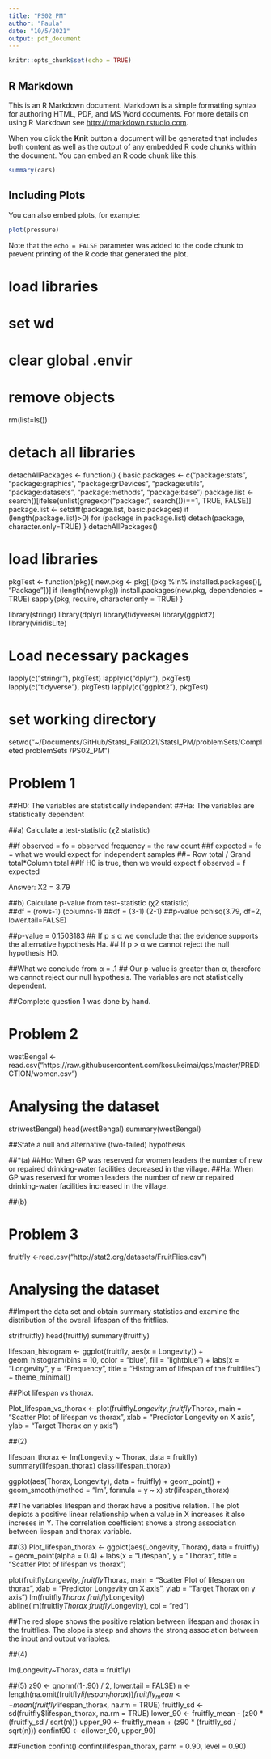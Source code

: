 ```yaml
---
title: "PS02_PM"
author: "Paula"
date: "10/5/2021"
output: pdf_document
---
```


```r
knitr::opts_chunk$set(echo = TRUE)
```

## R Markdown

This is an R Markdown document. Markdown is a simple formatting syntax for authoring HTML, PDF, and MS Word documents. For more details on using R Markdown see <http://rmarkdown.rstudio.com>.

When you click the **Knit** button a document will be generated that includes both content as well as the output of any embedded R code chunks within the document. You can embed an R code chunk like this:

```r
summary(cars)
```

## Including Plots

You can also embed plots, for example:

```r
plot(pressure)
```

Note that the `echo = FALSE` parameter was added to the code chunk to prevent printing of the R code that generated the plot.

#####################
# load libraries
# set wd
# clear global .envir
#####################

# remove objects
rm(list=ls())

# detach all libraries

detachAllPackages <- function() {
  basic.packages <- c("package:stats", "package:graphics", "package:grDevices", "package:utils", "package:datasets", "package:methods", "package:base")
  package.list <- search()[ifelse(unlist(gregexpr("package:", search()))==1, TRUE, FALSE)]
  package.list <- setdiff(package.list, basic.packages)
  if (length(package.list)>0)  for (package in package.list) detach(package,  character.only=TRUE)
}
detachAllPackages()

# load libraries
pkgTest <- function(pkg){
  new.pkg <- pkg[!(pkg %in% installed.packages()[,  "Package"])]
  if (length(new.pkg)) 
    install.packages(new.pkg,  dependencies = TRUE)
  sapply(pkg,  require,  character.only = TRUE)
}

library(stringr)
library(dplyr)
library(tidyverse)
library(ggplot2)
library(viridisLite)

# Load necessary packages

lapply(c("stringr"),  pkgTest)
lapply(c("dplyr"),  pkgTest)
lapply(c("tidyverse"),  pkgTest)
lapply(c("ggplot2"),  pkgTest)

# set working directory
setwd("~/Documents/GitHub/StatsI_Fall2021/StatsI_PM/problemSets/Completed problemSets /PS02_PM")


####################
# Problem 1
#####################

##H0: The variables are statistically independent
##Ha: The variables are statistically dependent

##a) Calculate a test-statistic (χ2 statistic)

##f observed = fo = observed frequency = the raw count 
##f expected = fe = what we would expect for independent samples
##= Row total / Grand total*Column total
##If H0 is true, then we would expect f observed = f expected

Answer: X2 =  3.79

##b) Calculate p-value from test-statistic (χ2 statistic)  
##df = (rows-1) (columns-1)
##df = (3-1) (2-1)
##p-value 
pchisq(3.79, df=2, lower.tail=FALSE)

##p-value = 0.1503183
## If p ≤ α we conclude that the evidence supports the alternative hypothesis Ha. 
## If p > α we cannot reject the null hypothesis H0.

##What we conclude from α = .1
## Our p-value is greater than α, therefore we cannot reject our null hypothesis. The variables are not statistically dependent.    

##Complete question 1 was done by hand. 

#####################
# Problem 2
#####################

westBengal <- read.csv("https://raw.githubusercontent.com/kosukeimai/qss/master/PREDICTION/women.csv")

#######################
# Analysing the dataset
#######################

str(westBengal)
head(westBengal)
summary(westBengal)

##State a null and alternative (two-tailed) hypothesis

##*(a)
##Ho: When GP was reserved for women leaders the number of new or repaired drinking-water facilities decreased in the village.
##Ha: When GP was reserved for women leaders the number of new or repaired drinking-water facilities increased in the village.

##(b)

#####################
# Problem 3
#####################

fruitfly <-read.csv("http://stat2.org/datasets/FruitFlies.csv")

#######################
# Analysing the dataset
#######################

##Import the data set and obtain summary statistics and examine the distribution of the overall lifespan of the fritflies. 

str(fruitfly)
head(fruitfly)
summary(fruitfly)

lifespan_histogram <- ggplot(fruitfly, aes(x = Longevity)) + 
  geom_histogram(bins = 10, color = "blue", fill = "lightblue") +
  labs(x = "Longevity", y = "Frequency",
       title = "Histogram of lifespan of the fruitflies") +
  theme_minimal()

##Plot lifespan vs thorax.

Plot_lifespan_vs_thorax <- plot(fruitfly$Longevity, fruitfly$Thorax,
     main = "Scatter Plot of lifespan vs thorax",
     xlab = "Predictor Longevity on X axis",
     ylab = "Target Thorax on y axis")

##(2)

lifespan_thorax <- lm(Longevity ~ Thorax, data = fruitfly)
summary(lifespan_thorax)
class(lifespan_thorax)

ggplot(aes(Thorax, Longevity), data = fruitfly) +
  geom_point() +
  geom_smooth(method = "lm", formula = y ~ x)
str(lifespan_thorax)

##The variables lifespan and thorax have a positive relation. The plot depicts a positive linear relationship when a value in X increases it also increses in Y. The correlation coefficient shows a strong association between liespan and thorax variable.    

##(3)
Plot_lifespan_thorax <- ggplot(aes(Longevity, Thorax), data = fruitfly) +
  geom_point(alpha = 0.4) +
  labs(x = "Lifespan", y = "Thorax",
  title = "Scatter Plot of lifespan vs thorax")

plot(fruitfly$Longevity, fruitfly$Thorax,
     main = "Scatter Plot of lifespan on thorax",
     xlab = "Predictor Longevity on X axis",
     ylab = "Target Thorax on y axis")
lm(fruitfly$Thorax ~ fruitfly$Longevity) 
abline(lm(fruitfly$Thorax ~ fruitfly$Longevity), col = "red")

##The red slope shows the positive relation between lifespan and thorax in the fruitflies. The slope is steep and shows the strong association between the input and output variables.

##(4)

lm(Longevity~Thorax, data = fruitfly)

##(5)
z90 <-  qnorm((1-.90) / 2, lower.tail = FALSE)
n <- length(na.omit(fruitfly$lifespan_thorax))
fruitfly_mean <- mean(fruitfly$lifespan_thorax, na.rm = TRUE) 
fruitfly_sd <- sd(fruitfly$lifespan_thorax, na.rm = TRUE)
lower_90 <- fruitfly_mean - (z90 * (fruitfly_sd  / sqrt(n))) 
upper_90 <- fruitfly_mean + (z90 * (fruitfly_sd  / sqrt(n))) 
confint90 <- c(lower_90, upper_90)

##Function confint()
confint(lifespan_thorax, parm = 0.90, level = 0.90)



